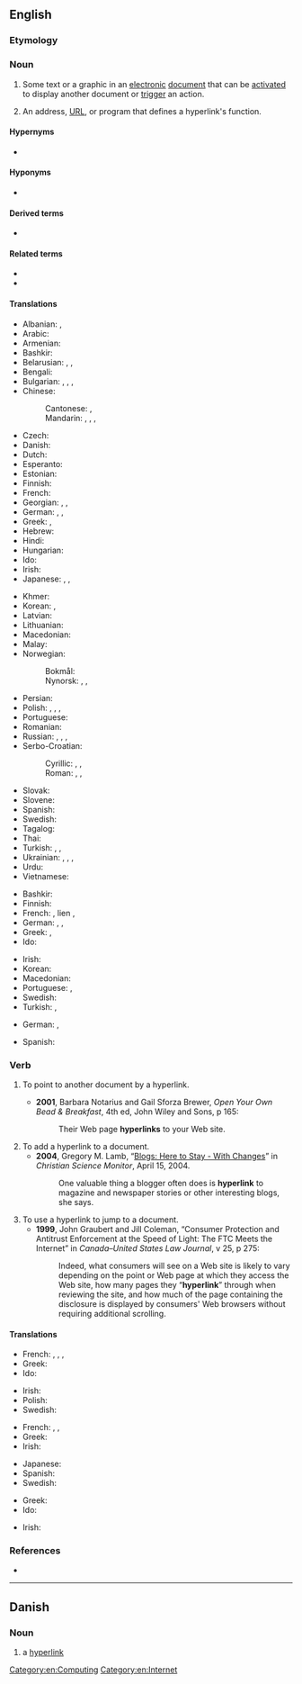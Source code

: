 {{also|Hyperlink}}
==English==

===Etymology===
{{prefix|hyper|link|lang=en}}

===Noun===
{{en-noun}}

# Some text or a graphic in an [[electronic]] [[document]] that can be [[activate]]d to display another document or [[trigger]] an action.
#: {{ux|en|Click the '''hyperlink''' to go to the next page.}}
# An address, [[URL]], or program that defines a hyperlink's function.
#: {{ux|en|Copy the '''hyperlink''' and paste it into an email.}}

====Hypernyms====
* {{l|en|link}}

====Hyponyms====
* {{l|en|backlink}}

====Derived terms====
* {{l|en|hyperlinking}}

====Related terms====
* {{l|en|hypertext}}
* {{l|en|linkify}}

====Translations====
{{trans-top|link from one electronic document to another}}
* Albanian: {{t|sq|tejlidhje|f}}, {{t+|sq|lidhje|f}}
* Arabic: {{t|ar|اِرْتِبَاط تَشَعُّبِيّ|m}}
* Armenian: {{t|hy|հիպերհղում}}
* Bashkir: {{t|ba|һылтанма|sc=Cyrl}}
* Belarusian: {{t|be|гіперспасы́лка|f}}, {{t|be|лінк|m}}, {{t|be|спасы́лка|f}}
* Bengali: {{t|bn|হাইপারলিংক|tr=haiparlingk}}
* Bulgarian: {{t|bg|хипервръзка|f}}, {{t|bg|хиперлинк|m}}, {{t|bg|линк|m}}, {{t+|bg|връзка|f}}
* Chinese:
*: Cantonese: {{t|yue|超連結}}, {{t|yue|超连结|tr=ciu1 lin4 git3}}
*: Mandarin: {{t+|cmn|超鏈接|sc=Hani}}, {{t+|cmn|超链接|tr=chāoliànjiē|sc=Hani}}, {{t+|cmn|超連結|sc=Hani}}, {{t+|cmn|超连结|tr=chāoliánjié|sc=Hani}}
* Czech: {{t|cs|hyperlink|m}}
* Danish: {{t|da|hyperlink|n}}
* Dutch: {{t+|nl|hyperlink|m}}
* Esperanto: {{t|eo|ligilo}}
* Estonian: {{t|et|hüperlink}}
* Finnish: {{t+|fi|hyperlinkki}}
* French: {{t+|fr|hyperlien|m}}
* Georgian: {{t|ka|ჰიპერბმული}}, {{t|ka|ბმული}}, {{t|ka|ჰიპერლინკი}} {{qualifier|colloquial}}
* German: {{t+|de|Hyperlink|m}}, {{t|de|Hypertextlink|m}}, {{t+|de|Querverweis|m}}
* Greek: {{t+|el|υπερσύνδεσμος|m}}, {{t|el|υπερζεύξη|f}}
* Hebrew: {{t+|he|קישור|m|tr=ki'shur|alt=קישור \ קִשּׁוּר}}
* Hindi: {{t|hi|हाइपरलिंक}}
* Hungarian: {{t|hu|hiperhivatkozás}}
* Ido: {{t|io|hiperligilo}}
* Irish: {{t|ga|hipearnasc|m}}
* Japanese: {{t|ja|超連結子|tr=きょうれんけつし, kyōrenketsushi}}, {{t+|ja|ハイパーリンク|tr=haipārinku}}, {{t+|ja|リンク|tr=rinku}}
{{trans-mid}}
* Khmer: {{t+|km|តំណភ្ជាប់|tr=tom-nor-phorb|sc=Khmr}}
* Korean: {{t|ko|하이퍼링크}}, {{t+|ko|링크}}
* Latvian: {{t|lv|hipersaite|f}}
* Lithuanian: {{t|lt|hipersaitas|m}}
* Macedonian: {{t+|mk|хиперврска|f}}
* Malay: {{t|ms|hiperpautan}}
* Norwegian:
*: Bokmål: {{t|nb|hyperlenke|m|f}}
*: Nynorsk: {{t|nn|hyperkopling|f}}, {{t|nn|hyperlenke|f}}, {{t|nn|hyperlenkje|f}}
* Persian: {{t+|fa|ابرپیوند}}
* Polish: {{t+|pl|link|m}}, {{t|pl|łącze|n}}, {{t|pl|hiperłącze|n}}, {{t|pl|odnośnik|m}}
* Portuguese: {{t+|pt|hiperlink|m}}
* Romanian: {{t|ro|hiperlink|n}}
* Russian: {{t+|ru|гиперссы́лка|f}}, {{t|ru|гиперли́нк|m}}, {{t+|ru|линк|m}}, {{t+|ru|ссы́лка|f}}
* Serbo-Croatian:
*: Cyrillic: {{t|sh|хипервеза|f}}, {{t|sh|повезница|f}}, {{t|sh|хиперлинк|m}}
*: Roman: {{t+|sh|hiperveza|f}}, {{t+|sh|poveznica|f}}, {{t|sh|hiperlink|m}}
* Slovak: {{t|sk|hyperlink|m}}
* Slovene: {{t|sl|hiperpovezava|f}}
* Spanish: {{t+|es|hiperenlace|m}}
* Swedish: {{t+|sv|hyperlänk|c}}
* Tagalog: {{t|tl|kawingan}}
* Thai: {{t|th|ไฮเปอร์ลิงก์}}
* Turkish: {{t|tr|hiper bağ}}, {{t|tr|üst bağ}}, {{t|tr|hyperlink}}
* Ukrainian: {{t|uk|гіперпосила́ння|n}}, {{t|uk|гіперлі́нк|m}}, {{t+|uk|лінк|m}}, {{t+|uk|посила́ння|n}}
* Urdu: {{t|ur|ہائپرلنکس|tr=hāiparliṅk}}
* Vietnamese: {{t|vi|siêu liên kết}}
{{trans-bottom}}

{{trans-top|area on a Web page}}
* Bashkir: {{t|ba|һылтанма|sc=Cyrl}}
* Finnish: {{t+|fi|hyperlinkki}}
* French: {{t+|fr|lien|m}}, lien {{t+|fr|hypertexte}}, {{t+|fr|hyperlien|m}}
* German: {{t+|de|Hyperlink|m}}, {{t|de|Hypertextlink|m}}, {{t+|de|Querverweis|m}}
* Greek: {{t+|el|υπερσύνδεσμος|m}}, {{t|el|υπερζεύξη|f}}
* Ido: {{t|io|hiperligilo}}
{{trans-mid}}
* Irish: {{t|ga|hipearnasc|m}}
* Korean: {{t|ko|하이퍼링크}}
* Macedonian: {{t+|mk|хиперврска|f}}
* Portuguese: {{t+|pt|hiperligação|f}}, {{t+|pt|hiperlink|m}}
* Swedish: {{t+|sv|hyperlänk|c}}
* Turkish: {{t|tr|hiper bağ}}, {{t|tr|üst bağ}}
{{trans-bottom}}

{{checktrans-top}}
* German: {{t-check|de|Hypertext-Link|m}}, {{t+check|de|Hyperlink|m}}
{{trans-mid}}
* Spanish: {{t+check|es|hipervínculo|m}}
{{trans-bottom}}

===Verb===
{{en-verb}}

# {{lb|en|of a hypertext document}} To point to another document by a hyperlink.
#* '''2001''', Barbara Notarius and Gail Sforza Brewer, ''Open Your Own Bead & Breakfast'', 4th ed, John Wiley and Sons, p 165:
#*: Their Web page '''hyperlinks''' to your Web site.
# To add a hyperlink to a document.
#* '''2004''', Gregory M. Lamb, “[http://www.csmonitor.com/2004/0415/p14s02-stin.html Blogs: Here to Stay - With Changes]” in ''Christian Science Monitor'', April 15, 2004.
#*: One valuable thing a blogger often does is '''hyperlink''' to magazine and newspaper stories or other interesting blogs, she says.
# To use a hyperlink to jump to a document.
#* '''1999''', John Graubert and Jill Coleman, “Consumer Protection and Antitrust Enforcement at the Speed of Light: The FTC Meets the Internet” in ''Canada–United States Law Journal'', v 25, p 275:
#*: Indeed, what consumers will see on a Web site is likely to vary depending on the point or Web page at which they access the Web site, how many pages they “'''hyperlink'''” through when reviewing the site, and how much of the page containing the disclosure is displayed by consumers' Web browsers without requiring additional scrolling.

====Translations====
{{trans-top|to point to another document by a hyperlink}}
* French: {{t+check|fr|lier|alt=être lié (à)}}, {{t+check|fr|pointer|alt=pointer (sur)}}, {{t-check|fr|[[contenir]] [[un]] [[lien]] ([[vers]])|m}}, {{t+check|fr|hyperlier|alt=être hyperlié (à)}}<!-- not sure how to hyperlink this... -->
* Greek: {{t|el|υπερσυνδέω}}
* Ido: {{t|io|hiperligar}}
{{trans-mid}}
* Irish: {{t|ga|hipearnasc}}
* Polish: {{t|pl|linkować}}
* Swedish: {{t+|sv|länka}}
{{trans-bottom}}

{{trans-top|to add a hyperlink to a document}}
* French: {{t+check|fr|lier|alt=lier (à)}}, {{t-check|fr|[[ajouter]] [[un]] [[lien]] ([[vers]])}}, {{t+check|fr|hyperlier|alt=hyperlier (à)}}<!-- not sure how to hyperlink this... -->
* Greek: {{t|el|υπερσυνδέω}}
* Irish: {{t|ga|hipearnasc}}
{{trans-mid}}
* Japanese: {{t+|ja|ハイパーリンク|tr=haipārinku}}
* Spanish: {{t|es|hipervincular}}
* Swedish: {{t+|sv|länka}}
{{trans-bottom}}

{{trans-top|to use a hyperlink to jump to a document}}
* Greek: {{t|el|υπερσυνδέομαι}}
* Ido: {{t|io|hiperligilar}}
{{trans-mid}}
* Irish: {{t|ga|hipearnasc}}
{{trans-bottom}}

===References===
* {{pedia}}

[[Category:en:Computing]]
[[Category:en:Internet]]

----

==Danish==
{{wikipedia|lang=da}}

===Noun===
{{head|da|noun|g=n|definite singular|hyperlinket|indefinite plural|hyperlinks|or|hyperlink|definite plural|hyperlinkene}}

# {{lb|da|computing|Internet}} a [[hyperlink#English|hyperlink]]